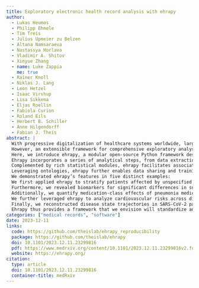 ```yaml
---
title: Exploratory electronic health record analysis with ehrapy
author:
  - Lukas Heumos
  - Philipp Ehmele
  - Tim Treis
  - Julius Upmeier zu Belzen
  - Altana Namsaraeva
  - Nastassya Horlava
  - Vladimir A. Shitov
  - Xinyue Zhang
  - name: Luke Zappia
    me: true
  - Rainer Knoll
  - Niklas J. Lang
  - Leon Hetzel
  - Isaac Virshup
  - Lisa Sikkema
  - Eljas Roellin
  - Fabiola Curion
  - Roland Eils
  - Herbert B. Schiller
  - Anne Hilgendorff
  - Fabian J. Theis
abstract: |
  With progressive digitalization of healthcare systems worldwide, large-scale collection of electronic health records (EHRs) has become commonplace.
  However, an extensible framework for comprehensive exploratory analysis that accounts for data heterogeneity is missing.
  Here, we introduce ehrapy, a modular open-source Python framework designed for exploratory end-to-end analysis of heterogeneous epidemiology and electronic health record data.
  Ehrapy incorporates a series of analytical steps, from data extraction and quality control to the generation of low-dimensional representations.
  Complemented by rich statistical modules, ehrapy facilitates associating patients with disease states, differential comparison between patient clusters, survival analysis, trajectory inference, causal inference, and more.
  Leveraging ontologies, ehrapy further enables data sharing and training EHR deep learning models paving the way for foundational models in biomedical research.
  We demonstrated ehrapy’s features in five distinct examples:
  We first applied ehrapy to stratify patients affected by unspecified pneumonia into finer-grained phenotypes.
  Furthermore, we revealed biomarkers for significant differences in survival among these groups.
  Additionally, we quantify medication-class effects of pneumonia medications on length of stay.
  We further leveraged ehrapy to analyze cardiovascular risks across different data modalities.
  Finally, we reconstructed disease state trajectories in SARS-CoV-2 patients based on imaging data.
  Ehrapy thus provides a framework that we envision will standardize analysis pipelines on EHR data and serve as a cornerstone for the community.
categories: ["medical records", "software"]
date: 2023-12-11
links:
  code: https://github.com/theislab/ehrapy_reproducibility
  package: https://github.com/theislab/ehrapy
  doi: 10.1101/2023.12.11.23299816
  pdf: https://www.medrxiv.org/content/10.1101/2023.12.11.23299816v2.full.pdf
  website: https://ehrapy.org/
citation:
  type: article
  doi: 10.1101/2023.12.11.23299816
  container-title: medRxiv
---
```


